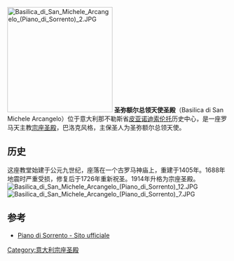 {{Coord|40.634814|14.407917|type:landmark|display=title}}
[[File:Basilica_di_San_Michele_Arcangelo_(Piano_di_Sorrento)_2.JPG|240px]]
'''圣弥额尔总领天使圣殿'''（Basilica di San Michele Arcangelo）位于意大利那不勒斯省[[皮亚诺迪索伦托|皮亚诺迪索伦托]]历史中心，是一座罗马天主教[[宗座圣殿|宗座圣殿]]，巴洛克风格，主保圣人为圣弥额尔总领天使。

==历史==
这座教堂始建于公元九世纪，座落在一个古罗马神庙上，重建于1405年。1688年地震时严重受损，修复后于1726年重新祝圣。1914年升格为宗座圣殿。
[[File:Basilica_di_San_Michele_Arcangelo_(Piano_di_Sorrento)_12.JPG|thumb]]
[[File:Basilica_di_San_Michele_Arcangelo_(Piano_di_Sorrento)_7.JPG|thumb]]

==参考==
<references/>
*[https://web.archive.org/web/20150207093513/http://www.comune.pianodisorrento.na.it/site/ Piano di Sorrento - Sito ufficiale]
[[Category:意大利宗座圣殿|Category:意大利宗座圣殿]]